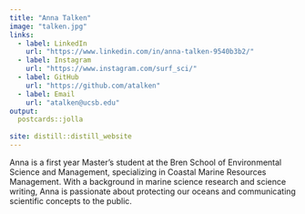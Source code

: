 ```yaml
---
title: "Anna Talken"
image: "talken.jpg"
links:
  - label: LinkedIn
    url: "https://www.linkedin.com/in/anna-talken-9540b3b2/"
  - label: Instagram
    url: "https://www.instagram.com/surf_sci/"
  - label: GitHub
    url: "https://github.com/atalken"
  - label: Email
    url: "atalken@ucsb.edu"
output:
  postcards::jolla
  
site: distill::distill_website
---
```

 
Anna is a first year Master's student at the Bren School of Environmental Science and Management, specializing in Coastal Marine Resources Management. With a background in marine science research and science writing, Anna is passionate about protecting our oceans and communicating scientific concepts to the public. 
